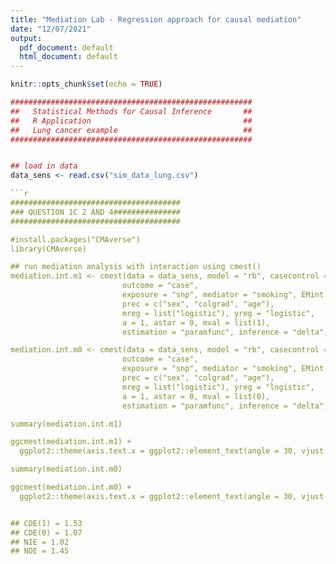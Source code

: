 ```yaml
---
title: "Mediation Lab - Regression approach for causal mediation"
date: "12/07/2021"
output:
  pdf_document: default
  html_document: default
---
```


```r
knitr::opts_chunk$set(echo = TRUE)
```




```r

######################################################
##   Statistical Methods for Causal Inference       ## 
##   R Application                                  ##
##   Lung cancer example                            ##
######################################################


## load in data 
data_sens <- read.csv("sim_data_lung.csv")

```r

######################################
### QUESTION 1C 2 AND 4###############
######################################

#install.packages("CMAverse")
library(CMAverse)

## run mediation analysis with interaction using cmest()
mediation.int.m1 <- cmest(data = data_sens, model = "rb", casecontrol = TRUE, yrare = TRUE,
                         outcome = "case", 
                         exposure = "snp", mediator = "smoking", EMint = TRUE,
                         prec = c("sex", "colgrad", "age"), 
                         mreg = list("logistic"), yreg = "logistic", 
                         a = 1, astar = 0, mval = list(1),
                         estimation = "paramfunc", inference = "delta", full=FALSE)

mediation.int.m0 <- cmest(data = data_sens, model = "rb", casecontrol = TRUE, yrare = TRUE,
                         outcome = "case", 
                         exposure = "snp", mediator = "smoking", EMint = TRUE,
                         prec = c("sex", "colgrad", "age"), 
                         mreg = list("logistic"), yreg = "logistic", 
                         a = 1, astar = 0, mval = list(0),
                         estimation = "paramfunc", inference = "delta", full=FALSE)

summary(mediation.int.m1)

ggcmest(mediation.int.m1) +
  ggplot2::theme(axis.text.x = ggplot2::element_text(angle = 30, vjust = 0.8))

summary(mediation.int.m0)

ggcmest(mediation.int.m0) +
  ggplot2::theme(axis.text.x = ggplot2::element_text(angle = 30, vjust = 0.8))


## CDE(1) = 1.53
## CDE(0) = 1.07
## NIE = 1.02 
## NDE = 1.45 

```

